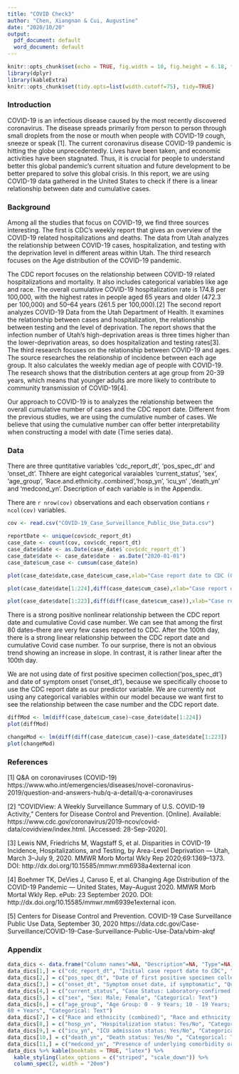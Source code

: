```yaml
---
title: "COVID Check3"
author: "Chen, Xiangnan & Cui, Augustine"
date: "2020/10/20"
output:
  pdf_document: default
  word_document: default
---
```

```r
knitr::opts_chunk$set(echo = TRUE, fig.width = 10, fig.height = 6.18, fig.align = "center")
library(dplyr)
library(kableExtra)
knitr::opts_chunk$set(tidy.opts=list(width.cutoff=75), tidy=TRUE)
```


### Introduction 

COVID-19 is an infectious disease caused by the most recently discovered coronavirus. The disease spreads primarily from person to person through small droplets from the nose or mouth when people with COVID-19 cough, sneeze or speak [1]. The current coronavirus disease COVID-19 pandemic is hitting the globe unprecedentedly. Lives have been taken, and economic activities have been stagnated. Thus, it is crucial for people to understand better this global pandemic's current situation and future development to be better prepared to solve this global crisis. In this report, we are using COVID-19 data gathered in the United States to check if there is a linear relationship between date and cumulative cases.

### Background

Among all the studies that focus on COVID-19, we find three sources interesting. The first is CDC’s weekly report that gives an overview of the COVID-19 related hospitalizations and deaths. The data from Utah analyzes the relationship between COVID-19 cases, hospitalization, and testing with the deprivation level in different areas within Utah. The third research focuses on the Age distribution of the COVID-19 pandemic. 

The CDC report focuses on the relationship between COVID-19 related hospitalizations and mortality. It also includes categorical variables like age and race. The overall cumulative COVID-19 hospitalization rate is 174.8 per 100,000, with the highest rates in people aged 65 years and older (472.3 per 100,000) and 50–64 years (261.5 per 100,000).[2] The second report analyzes COVID-19 Data from the Utah Department of Health. It examines the relationship between cases and hospitalization, the relationship between testing and the level of deprivation. The report shows that the infection number of Utah’s high-deprivation areas is three times higher than the lower-deprivation areas, so does hospitalization and testing rates[3]. The third research focuses on the relationship between COVID-19 and ages. The source researches the relationship of incidence between each age group. It also calculates the weekly median age of people with COVID-19. The research shows that the distribution centers at age group from 20-39 years, which means that younger adults are more likely to contribute to community transmission of COVID-19[4].

Our approach to COVID-19 is to analyzes the relationship between the overall cumulative number of cases and the CDC report date. Different from the previous studies, we are using the cumulative number of cases. We believe that using the cumulative number can offer better interpretability when constructing a model with date (Time series data).

### Data

There are three quntitative variables 'cdc_report_dt', 'pos_spec_dt' and 'onset_dt'. Thhere are eight categorical varaiables 'current_status', 'sex', 'age_group', 'Race.and.ethnicity..combined','hosp_yn', 'icu_yn' ,'death_yn' and 'medcond_yn'. Dsecription of each variable is in the Appendix.

There are `r nrow(cov)` observations and each observation contians `r ncol(cov)` variables.

```r
cov <- read.csv("COVID-19_Case_Surveillance_Public_Use_Data.csv")
```

```r
reportDate <- unique(cov$cdc_report_dt)
case_date <- count(cov, cov$cdc_report_dt)
case_date$date <- as.Date(case_date$`cov$cdc_report_dt`)
case_date$date <- case_date$date - as.Date("2020-01-01")
case_date$cum_case <- cumsum(case_date$n)
```

```r
plot(case_date$date,case_date$cum_case,xlab="Case report date to CDC (0 as first date 2020-01-01)",ylab="culmulative Covid case number", main=" Culmulative Covid case number in the U.S. and CDC report date")
```

```r
plot(case_date$date[1:224],diff(case_date$cum_case),xlab="Case report date to CDC (0 as first date 2020-01-01)",ylab="Covid case number", main="Covid case number in the U.S. and CDC report date")
```


```r
plot(case_date$date[1:223],diff(diff(case_date$cum_case)),xlab="Case report date to CDC (0 as first date 2020-01-01)",ylab="Change of Covid case number per day", main=" Change of Covid case number in the U.S. and CDC report date")
```
There is a strong positive nonlinear relationship between the CDC report date and cumulative Covid case number. We can see that among the first 80 dates--there are very few cases reported to CDC. After the 100th day, there is a strong linear relationship between the CDC report date and cumulative Covid case number. To our surprise, there is not an obvious trend showing an increase in slope. In contrast, it is rather linear after the 100th day.

We are not using date of first positive specimen collection('pos_spec_dt') and date of symptom onset ('onset_dt'), because we specifically choose to use the CDC report date as our predictor variable.
We are currently not using any categorical variables within our model because we want first to see the relationship between the case number and the CDC report date. 

```r
diffMod <- lm(diff(case_date$cum_case)~case_date$date[1:224])
plot(diffMod)
```

```r
changeMod <- lm(diff(diff(case_date$cum_case))~case_date$date[1:223])
plot(changeMod)
```

### References

[1] Q&A on coronaviruses (COVID-19) https://www.who.int/emergencies/diseases/novel-coronavirus-2019/question-and-answers-hub/q-a-detail/q-a-coronaviruses 

[2] “COVIDView: A Weekly Surveillance Summary of U.S. COVID-19 Activity,” Centers for Disease Control and Prevention. [Online]. Available: https://www.cdc.gov/coronavirus/2019-ncov/covid-data/covidview/index.html. [Accessed: 28-Sep-2020].  

[3] Lewis NM, Friedrichs M, Wagstaff S, et al. Disparities in COVID-19 Incidence, Hospitalizations, and Testing, by Area-Level Deprivation — Utah, March 3–July 9, 2020. MMWR Morb Mortal Wkly Rep 2020;69:1369–1373. DOI: http://dx.doi.org/10.15585/mmwr.mm6938a4external icon 

[4] Boehmer TK, DeVies J, Caruso E, et al. Changing Age Distribution of the COVID-19 Pandemic — United States, May–August 2020. MMWR Morb Mortal Wkly Rep. ePub: 23 September 2020. DOI: http://dx.doi.org/10.15585/mmwr.mm6939e1external icon. 

[5] Centers for Disease Control and Prevention. COVID-19 Case Surveillance Public Use Data, September 30, 2020 
https://data.cdc.gov/Case-Surveillance/COVID-19-Case-Surveillance-Public-Use-Data/vbim-akqf

### Appendix

```r
data_dics <- data.frame("Column names"=NA, "Description"=NA, "Type"=NA)
data_dics[1,] = c("cdc_report_dt", "Initial case report date to CDC", "Quantative: Date & Time")
data_dics[2,] = c("pos_spec_dt", "Date of first positive specimen collection", "Quantative: Date & Time")
data_dics[3,] = c("onset_dt", "Symptom onset date, if symptomatic", "Quantative: Date & Time")
data_dics[4,] = c("current_status", "Case Status: Laboratory-confirmed case; Probable case", "Categorical: Text")
data_dics[5,] = c("sex", "Sex: Male; Female", "Categorical: Text")
data_dics[6,] = c("age_group", "Age Group: 0 - 9 Years; 10 - 19 Years; 20 - 39 Years; 40 - 49 Years; 50 - 59 Years; 60 - 69 Years; 70 - 79 Years; 
80 + Years", "Categorical: Text")
data_dics[7,] = c("Race and ethnicity (combined)", "Race and ethnicity (combined): Hispanic/Latino; American Indian / Alaska Native, Non-Hispanic; Asian, Non-Hispanic; Black, Non-Hispanic; Native Hawaiian / Other Pacific Islander, Non-Hispanic; White, Non-Hispanic; Multiple/Other, Non-Hispanic", "Categorical: Text")
data_dics[8,] = c("hosp_yn", "Hospitalization status: Yes/No", "Categorical: Text")
data_dics[9,] = c("icu_yn", "ICU admission status: Yes/No", "Categorical: Text")
data_dics[10,] = c("death_yn", "Death status: Yes/No ", "Categorical: Text")
data_dics[11,] = c("medcond_yn", "Presence of underlying comorbidity or disease: Yes/No", "Categorical: Text")
data_dics %>% kable(booktabs = TRUE, "latex") %>% 
  kable_styling(latex_options = c("striped", "scale_down")) %>% 
  column_spec(2, width = "20em")
```
